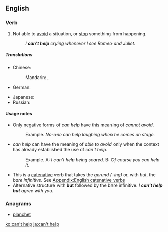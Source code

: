 ==English==

===Verb===
{{head|en|verb|head=[[can't]] [[help]]}}

# Not able to [[avoid]] a situation, or [[stop]] something from happening.
#: ''I '''can't help''' crying whenever I see Romeo and Juliet.''

=====Translations=====
{{trans-top|not able to avoid something}}
* Chinese:
*: Mandarin: {{t|zh|忍不住|tr=rěnbuzhù|sc=Hani}}, {{t|zh|不禁|tr=bùjīn|sc=Hani}}
* German: {{t-|de|nicht umhin können}}
{{trans-mid}}
* Japanese: {{t-|ja|しないではいられない|tr=...shinaide-wa irarenai|alt=...しないではいられない|sc=Jpan}}
* Russian: {{t-|ru|не мочь не|tr=ne moč’ ne ...|alt=не мочь не ...|sc=Cyrl}}
{{trans-bottom}}

====Usage notes====
* Only negative forms of ''can help'' have this meaning of ''cannot avoid''.
*: Example. ''No-one can help laughing when he comes on stage.''
* ''can help'' can have the meaning of ''able to avoid'' only when the context has already established the use of ''can't help''.
*: Example. A: ''I can't help being scared''. B: ''Of course you can help it.''
* This is a [[catenative]] verb that takes the ''gerund (-ing)'' or, with ''but'', the ''bare infinitive''. See [[Appendix:English catenative verbs]]
* Alternative structure with '''but''' followed by the bare infinitive. ''I '''can't help but''' agree with you.''

===Anagrams===
* [[planchet#English|planchet]]

[[ko:can't help]]
[[ja:can't help]]